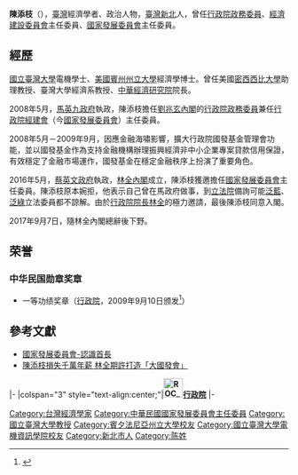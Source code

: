 
'''陳添枝'''（{{bd|1953年|||}}），[[臺灣|臺灣]]經濟學者、政治人物，[[臺灣|臺灣]][[新北|新北]]人，曾任[[行政院政務委員|行政院政務委員]]、[[經濟建設委員會|經濟建設委員會]]主任委員、[[國家發展委員會|國家發展委員會]]主任委員。

== 經歷 ==
[[國立臺灣大學|國立臺灣大學]]電機學士、[[美國|美國]][[賓州州立大學|賓州州立大學]]經濟學博士。曾任美國[[密西西比大學|密西西比大學]]助理教授、臺灣大學經濟系教授、[[中華經濟研究院|中華經濟研究院]]院長。

2008年5月，[[馬英九政府|馬英九政府]]執政，陳添枝擔任[[劉兆玄內閣|劉兆玄內閣]]的[[行政院政務委員|行政院政務委員]]兼任[[行政院經建會|行政院經建會]]（今[[國家發展委員會|國家發展委員會]]）主任委員。

2008年5月－2009年9月，因應金融海嘯影響，擴大行政院國發基金管理會功能，並以國發基金作為支持金融機構辦理振興經濟非中小企業專案貸款信用保證，有效穩定了金融市場運作，國發基金在穩定金融秩序上扮演了重要角色。

2016年5月，[[蔡英文政府|蔡英文政府]]執政，[[林全內閣|林全內閣]]成立，陳添枝獲邀擔任[[國家發展委員會|國家發展委員會]]主任委員。陳添枝原本婉拒，他表示自己曾在馬政府做事，到[[立法院|立法院]]備詢可能[[泛藍|泛藍]]、[[泛綠|泛綠]]立法委員都不諒解。由於[[行政院院長|行政院院長]][[林全|林全]]的極力邀請，最後陳添枝同意入閣。

2017年9月7日，隨林全內閣總辭後下野。

==荣誉==
===中华民国勋章奖章===
* 一等功绩奖章（[[行政院|行政院]]，2009年9月10日颁发<ref>{{cite web |title=行政院內閣總辭，劉揆頒贈卸任副院長、政務委員及部會首長功績獎章 |url=https://www.ey.gov.tw/Page/9277F759E41CCD91/28d02db1-9404-408d-b481-de7a37986571 |publisher=[[行政院|行政院]] |date=2009-09-10 |accessdate=2021-12-20 |archive-date=2021-12-20 |archive-url=https://web.archive.org/web/20211220025254/https://www.ey.gov.tw/Page/9277F759E41CCD91/28d02db1-9404-408d-b481-de7a37986571 |dead-url=no }}</ref>）

== 參考文獻 ==
*[http://www.ndc.gov.tw/cp.aspx?n=07880B28C8E3EAEA&s=AFB49501079C88C3  國家發展委員會-認識首長] {{Wayback|url=http://www.ndc.gov.tw/cp.aspx?n=07880B28C8E3EAEA&s=AFB49501079C88C3 |date=20160531180719 }}
*[http://udn.com/news/story/9485/1625721-%E9%99%B3%E6%B7%BB%E6%9E%9D%E6%90%8D%E5%A4%B1%E5%8D%83%E8%90%AC%E5%B9%B4%E8%96%AA-%E6%9E%97%E5%85%A8%E6%9C%9F%E8%A8%B1%E6%89%93%E9%80%A0%E3%80%8C%E5%A4%A7%E5%9C%8B%E7%99%BC%E6%9C%83%E3%80%8D 陳添枝損失千萬年薪 林全期許打造「大國發會」] {{Wayback|url=http://udn.com/news/story/9485/1625721-%E9%99%B3%E6%B7%BB%E6%9E%9D%E6%90%8D%E5%A4%B1%E5%8D%83%E8%90%AC%E5%B9%B4%E8%96%AA-%E6%9E%97%E5%85%A8%E6%9C%9F%E8%A8%B1%E6%89%93%E9%80%A0%E3%80%8C%E5%A4%A7%E5%9C%8B%E7%99%BC%E6%9C%83%E3%80%8D |date=20160718080306 }}

{{start box}}
{{s-gov|roc}}
|-
|colspan="3" style="text-align:center;"|'''[[File:ROC_Executive_Yuan_Logo.svg|35px]][[行政院|行政院]]'''
|-
{{s-before|[[何美玥|何美玥]]}}
{{s-title|[[行政院經濟建設委員會|行政院經濟建設委員會]]主任委員<br><small>第十二任<br>2008年5月20日－2009年9月10日}}
{{s-after|[[蔡勳雄|蔡勳雄]]}}
{{s-before|[[林祖嘉|林祖嘉]]}}
{{s-title|[[中華民國國家發展委員會|國家發展委員會]]主任委員<br><small>第四任<br>2016年5月20日－2017年9月7日}}
{{s-after|[[陳美伶|陳美伶]]}}
{{end box}}

{{劉兆玄內閣}}
{{林全內閣}}
{{DEFAULTSORT:Chen}}
[[Category:台灣經濟學家|Category:台灣經濟學家]]
[[Category:中華民國國家發展委員會主任委員|Category:中華民國國家發展委員會主任委員]]
[[Category:國立臺灣大學教授|Category:國立臺灣大學教授]]
[[Category:賓夕法尼亞州立大學校友|Category:賓夕法尼亞州立大學校友]]
[[Category:國立臺灣大學電機資訊學院校友|Category:國立臺灣大學電機資訊學院校友]]
[[Category:新北市人|Category:新北市人]]
[[Category:陈姓|Category:陈姓]]